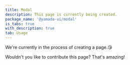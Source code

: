 ```yaml
---
title: Modal
description: This page is currently being created.
package_name: '@yamada-ui/modal'
is_tabs: true
with_description: true
tab: Usage
---
```


We're currently in the process of creating a page.😘

Wouldn't you like to contribute this page? That's amazing!
